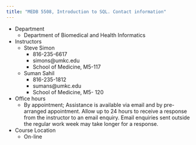 ```yaml
---
title: "MEDB 5508, Introduction to SQL. Contact information"
---
```

+ Department
  + Department of Biomedical and Health Informatics
+ Instructors
  + Steve Simon
    + 816-235-6617
    + simons@umkc.edu
    + School of Medicine, M5-117      
  + Suman Sahil
    + 816-235-1812
    + sumans@umkc.edu
    + School of Medicine, M5- 120     
+ Office hours
  + By appointment; Assistance is available via email and by pre-arranged appointment. Allow up to 24 hours to receive a response from the instructor to an email enquiry. Email enquiries sent outside the regular work week may take longer for a response.
+ Course Location
  + On-line
